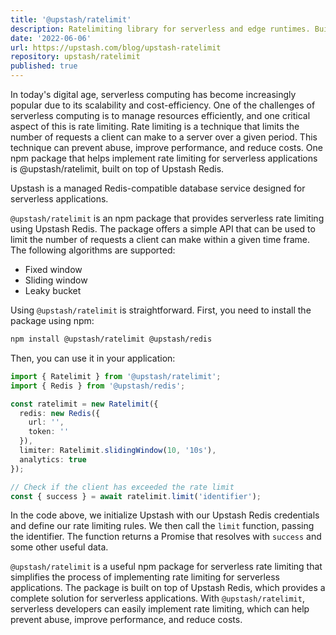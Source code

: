 ```yaml
---
title: '@upstash/ratelimit'
description: Ratelimiting library for serverless and edge runtimes. Built on top of Upstash Redis.
date: '2022-06-06'
url: https://upstash.com/blog/upstash-ratelimit
repository: upstash/ratelimit
published: true
---
```


In today's digital age, serverless computing has become increasingly popular due to its scalability and cost-efficiency. One of the challenges of serverless computing is to manage resources efficiently, and one critical aspect of this is rate limiting. Rate limiting is a technique that limits the number of requests a client can make to a server over a given period. This technique can prevent abuse, improve performance, and reduce costs. One npm package that helps implement rate limiting for serverless applications is @upstash/ratelimit, built on top of Upstash Redis.

Upstash is a managed Redis-compatible database service designed for serverless applications.

`@upstash/ratelimit` is an npm package that provides serverless rate limiting using Upstash Redis. The package offers a simple API that can be used to limit the number of requests a client can make within a given time frame. The following algorithms are supported:

- Fixed window
- Sliding window
- Leaky bucket

Using `@upstash/ratelimit` is straightforward. First, you need to install the package using npm:

```bash
npm install @upstash/ratelimit @upstash/redis
```

Then, you can use it in your application:

```ts
import { Ratelimit } from '@upstash/ratelimit';
import { Redis } from '@upstash/redis';

const ratelimit = new Ratelimit({
  redis: new Redis({
    url: '',
    token: ''
  }),
  limiter: Ratelimit.slidingWindow(10, '10s'),
  analytics: true
});

// Check if the client has exceeded the rate limit
const { success } = await ratelimit.limit('identifier');
```

In the code above, we initialize Upstash with our Upstash Redis credentials and define our rate limiting rules. We then call the `limit` function, passing the identifier. The function returns a Promise that resolves with `success` and some other useful data.

`@upstash/ratelimit` is a useful npm package for serverless rate limiting that simplifies the process of implementing rate limiting for serverless applications. The package is built on top of Upstash Redis, which provides a complete solution for serverless applications. With `@upstash/ratelimit`, serverless developers can easily implement rate limiting, which can help prevent abuse, improve performance, and reduce costs.
